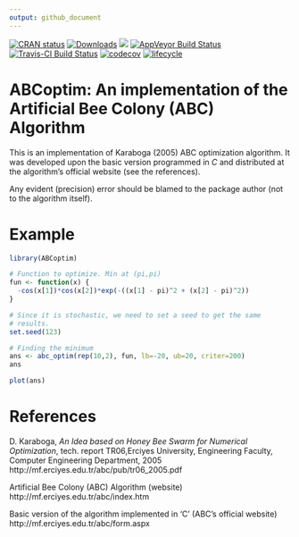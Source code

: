 ```yaml
---
output: github_document
---
```


[![CRAN status](https://www.r-pkg.org/badges/version/ABCoptim)](https://cran.r-project.org/package=ABCoptim)
[![Downloads](https://cranlogs.r-pkg.org/badges/ABCoptim)](http://cran.rstudio.com/package=ABCoptim)
[![](https://cranlogs.r-pkg.org/badges/grand-total/ABCoptim)](http://cran.rstudio.com/package=ABCoptim) 
[![AppVeyor Build Status](https://ci.appveyor.com/api/projects/status/github/gvegayon/ABCoptim?branch=master&svg=true)](https://ci.appveyor.com/project/gvegayon/ABCoptim)
[![Travis-CI Build Status](https://travis-ci.org/gvegayon/ABCoptim.svg?branch=master)](https://travis-ci.org/gvegayon/ABCoptim)
[![codecov](https://codecov.io/gh/gvegayon/ABCoptim/branch/master/graph/badge.svg)](https://codecov.io/gh/gvegayon/ABCoptim)
[![lifecycle](https://img.shields.io/badge/lifecycle-maturing-blue.svg)](https://www.tidyverse.org/lifecycle/#maturing)


# ABCoptim: An implementation of the Artificial Bee Colony (ABC) Algorithm

This is an implementation of Karaboga (2005) ABC optimization algorithm. It was developed upon the basic version programmed in *C* and distributed at the algorithm's official website (see the references).
  
Any evident (precision) error should be blamed to the package author (not to the algorithm itself).

# Example

```r
library(ABCoptim)

# Function to optimize. Min at (pi,pi)
fun <- function(x) {
  -cos(x[1])*cos(x[2])*exp(-((x[1] - pi)^2 + (x[2] - pi)^2))
}

# Since it is stochastic, we need to set a seed to get the same
# results.
set.seed(123)

# Finding the minimum
ans <- abc_optim(rep(10,2), fun, lb=-20, ub=20, criter=200)
ans

plot(ans)
```


References
==========

D. Karaboga, _An Idea based on Honey Bee Swarm for Numerical Optimization_, tech. report TR06,Erciyes University, Engineering Faculty, Computer Engineering Department, 2005 http://mf.erciyes.edu.tr/abc/pub/tr06_2005.pdf

Artificial Bee Colony (ABC) Algorithm (website) http://mf.erciyes.edu.tr/abc/index.htm

Basic version of the algorithm implemented in 'C' (ABC's official website) http://mf.erciyes.edu.tr/abc/form.aspx
